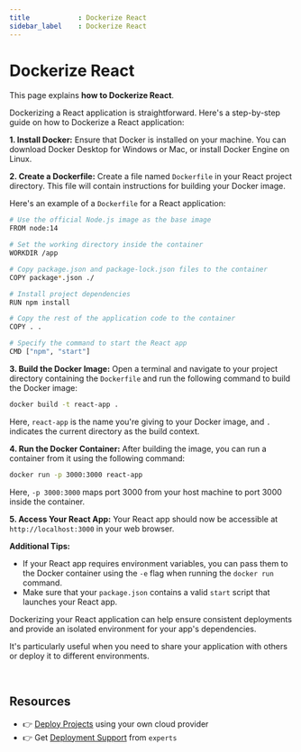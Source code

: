 ```yaml
---
title            : Dockerize React
sidebar_label    : Dockerize React
---
```


# Dockerize React

This page explains **how to Dockerize React**. 

Dockerizing a React application is straightforward. Here's a step-by-step guide on how to Dockerize a React application:

**1. Install Docker:**
Ensure that Docker is installed on your machine. You can download Docker Desktop for Windows or Mac, or install Docker Engine on Linux.

**2. Create a Dockerfile:**
Create a file named `Dockerfile` in your React project directory. This file will contain instructions for building your Docker image.

Here's an example of a `Dockerfile` for a React application:

```bash
# Use the official Node.js image as the base image
FROM node:14

# Set the working directory inside the container
WORKDIR /app

# Copy package.json and package-lock.json files to the container
COPY package*.json ./

# Install project dependencies
RUN npm install

# Copy the rest of the application code to the container
COPY . .

# Specify the command to start the React app
CMD ["npm", "start"]
```

**3. Build the Docker Image:**
Open a terminal and navigate to your project directory containing the `Dockerfile` and run the following command to build the Docker image:

```bash
docker build -t react-app .
```

Here, `react-app` is the name you're giving to your Docker image, and `.` indicates the current directory as the build context.

**4. Run the Docker Container:**
After building the image, you can run a container from it using the following command:

```bash
docker run -p 3000:3000 react-app
```

Here, `-p 3000:3000` maps port 3000 from your host machine to port 3000 inside the container.

**5. Access Your React App:**
Your React app should now be accessible at `http://localhost:3000` in your web browser.

**Additional Tips:**

- If your React app requires environment variables, you can pass them to the Docker container using the `-e` flag when running the `docker run` command.
- Make sure that your `package.json` contains a valid `start` script that launches your React app.

Dockerizing your React application can help ensure consistent deployments and provide an isolated environment for your app's dependencies. 

It's particularly useful when you need to share your application with others or deploy it to different environments.

<br />

## Resources

- 👉 [Deploy Projects](https://deploypro.dev/) using your own cloud provider
- 👉 Get [Deployment Support](https://deploypro.dev/support/) from `experts` 
